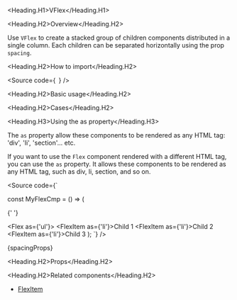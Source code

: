 

<Meta of={Stories} />

<Heading.H1>VFlex</Heading.H1>

<Heading.H2>Overview</Heading.H2>

Use `VFlex` to create a stacked group of children components distributed
in a single column. Each children can be separated horizontally using the prop `spacing`.

<Heading.H2>How to import</Heading.H2>

<Source
  code={`
`}
/>

<Heading.H2>Basic usage</Heading.H2>

<Canvas of={Stories.Base} />

<Heading.H2>Cases</Heading.H2>

<Heading.H3>Using the as property</Heading.H3>

The `as` property allow these components to be rendered as any HTML tag:
'div', 'li', 'section'... etc.

If you want to use the `Flex` component rendered with a different HTML tag, you can use the `as` property.
It allows these components to be rendered as any HTML tag, such as div, li, section, and so on.

<Source
  code={`

const MyFlexCmp = () => (

{' '}

<Flex as={'ul'}>
  <FlexItem as={'li'}>Child 1</FlexItem>
  <FlexItem as={'li'}>Child 2</FlexItem>
  <FlexItem as={'li'}>Child 3</FlexItem>
</Flex>
); `} />

<Markdown>{spacingProps}</Markdown>

<Heading.H2>Props</Heading.H2>

<ArgTypes of={Stories} />

<Heading.H2>Related components</Heading.H2>

- [FlexItem](?path=/docs/components-core-layout-flex-flexitem--docs)
